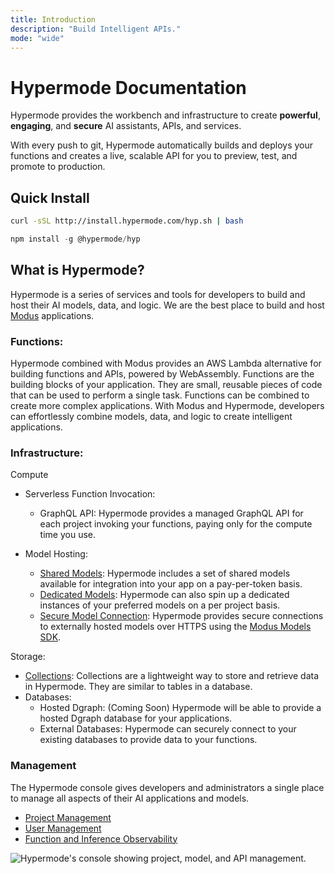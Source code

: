 ```yaml
---
title: Introduction
description: "Build Intelligent APIs."
mode: "wide"
---
```


# Hypermode Documentation

Hypermode provides the workbench and infrastructure to create **powerful**, **engaging**, and **secure** AI assistants, APIs, and services.

With every push to git, Hypermode automatically builds and deploys your functions and creates a live, scalable API for you to preview, test, and promote to production. 

## Quick Install

<CodeGroup>

```bash cURL
curl -sSL http://install.hypermode.com/hyp.sh | bash
```

```js npm
npm install -g @hypermode/hyp
```

</CodeGroup>

## What is Hypermode?

Hypermode is a series of services and tools for developers to build and host their AI models, data, and logic. We are the best place to build and host [Modus](https://hypermode-modus-docs.mintlify.app/modus/overview) applications. 

### Functions:
Hypermode combined with Modus provides an AWS Lambda alternative for building functions and APIs, powered by WebAssembly. Functions are the building blocks of your application. They are small, reusable pieces of code that can be used to perform a single task. Functions can be combined to create more complex applications. With Modus and Hypermode, developers can effortlessly combine models, data, and logic to create intelligent applications.

### Infrastructure:
Compute
  - Serverless Function Invocation:
    - GraphQL API: Hypermode provides a managed GraphQL API for each project invoking your functions, paying only for the compute time you use.

  - Model Hosting:
    - [Shared Models](https://hypermode-modus-docs.mintlify.app/hosted-models#shared-models_): Hypermode includes a set of shared models available for integration into your app on a pay-per-token basis.
    - [Dedicated Models](https://hypermode-modus-docs.mintlify.app/hosted-models): Hypermode can also spin up a dedicated instances of your preferred models on a per project basis.
    - [Secure Model Connection](https://hypermode-modus-docs.mintlify.app/modus/sdk/models#models): Hypermode provides secure connections to externally hosted models over HTTPS using the [Modus Models SDK](https://hypermode-modus-docs.mintlify.app/modus/sdk/models#import-from-the-sdk). 

Storage:
  - [Collections](https://hypermode-modus-docs.mintlify.app/modus/app-manifest#collections): Collections are a lightweight way to store and retrieve data in Hypermode. They are similar to tables in a database.
  - Databases:
    - Hosted Dgraph: (Coming Soon) Hypermode will be able to provide a hosted Dgraph database for your applications.
    - External Databases: Hypermode can securely connect to your existing databases to provide data to your functions.

### Management
The Hypermode console gives developers and administrators a single place to manage all aspects of their AI applications and models. 

  - [Project Management](https://hypermode-modus-docs.mintlify.app/modify-project)
  - [User Management](https://hypermode-modus-docs.mintlify.app/user-management)
  - [Function and Inference Observability](https://hypermode-modus-docs.mintlify.app/observe-functions)

<Frame>
  <img
    className="block"
    src="/images/console-screenshot.png"
    alt="Hypermode's console showing project, model, and API management."
     />
</Frame>
